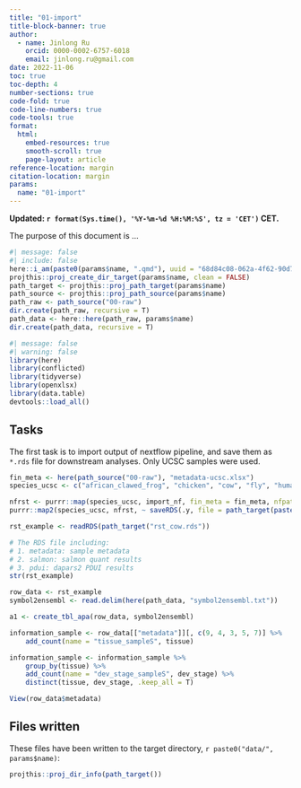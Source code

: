 ```yaml
---
title: "01-import"
title-block-banner: true
author:
  - name: Jinlong Ru
    orcid: 0000-0002-6757-6018
    email: jinlong.ru@gmail.com
date: 2022-11-06
toc: true
toc-depth: 4
number-sections: true
code-fold: true
code-line-numbers: true
code-tools: true
format: 
  html:
    embed-resources: true
    smooth-scroll: true
    page-layout: article
reference-location: margin
citation-location: margin
params:
  name: "01-import"
---
```


**Updated: `r format(Sys.time(), '%Y-%m-%d %H:%M:%S', tz = 'CET')` CET.**

The purpose of this document is ...

```r
#| message: false
#| include: false
here::i_am(paste0(params$name, ".qmd"), uuid = "68d84c08-062a-4f62-90d7-09076c16fd58")
projthis::proj_create_dir_target(params$name, clean = FALSE)
path_target <- projthis::proj_path_target(params$name)
path_source <- projthis::proj_path_source(params$name)
path_raw <- path_source("00-raw")
dir.create(path_raw, recursive = T)
path_data <- here::here(path_raw, params$name)
dir.create(path_data, recursive = T)
```

```r
#| message: false
#| warning: false
library(here)
library(conflicted)
library(tidyverse)
library(openxlsx)
library(data.table)
devtools::load_all()
```

## Tasks

The first task is to import output of nextflow pipeline, and save them as `*.rds` file for downstream analyses. Only UCSC samples were used.

```r
fin_meta <- here(path_source("00-raw"), "metadata-ucsc.xlsx")
species_ucsc <- c("african_clawed_frog", "chicken", "cow", "fly", "human", "macaque", "mouse", "nematode", "pig", "rabbit", "rat", "tropical_clawed_frog", "zebrafish")

nfrst <- purrr::map(species_ucsc, import_nf, fin_meta = fin_meta, nfpath = here(path_data, "nfrst"))
purrr::map2(species_ucsc, nfrst, ~ saveRDS(.y, file = path_target(paste0("rst_", .x, ".rds")), compress = "gzip"))
```


```r
rst_example <- readRDS(path_target("rst_cow.rds"))

# The RDS file including:
# 1. metadata: sample metadata
# 2. salmon: salmon quant results
# 3. pdui: dapars2 PDUI results
str(rst_example)
```


```r
row_data <- rst_example
symbol2ensembl <- read.delim(here(path_data, "symbol2ensembl.txt"))

a1 <- create_tbl_apa(row_data, symbol2ensembl)

information_sample <- row_data[["metadata"]][, c(9, 4, 3, 5, 7)] %>%
    add_count(name = "tissue_sampleS", tissue)

information_sample <- information_sample %>%
    group_by(tissue) %>%
    add_count(name = "dev_stage_sampleS", dev_stage) %>%
    distinct(tissue, dev_stage, .keep_all = T)

View(row_data$metadata)
```




## Files written

These files have been written to the target directory, ```r paste0("data/", params$name)```:

```r
projthis::proj_dir_info(path_target())
```
